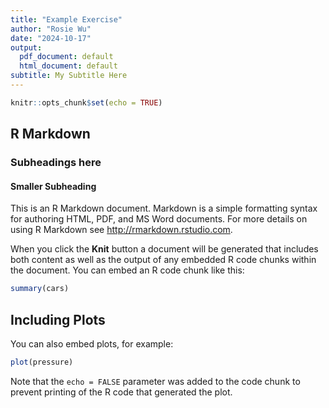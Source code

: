 ```yaml
---
title: "Example Exercise"
author: "Rosie Wu"
date: "2024-10-17"
output:
  pdf_document: default
  html_document: default
subtitle: My Subtitle Here
---
```


```r
knitr::opts_chunk$set(echo = TRUE)
```

## R Markdown
### Subheadings here
#### Smaller Subheading
This is an R Markdown document. Markdown is a simple formatting syntax for authoring HTML, PDF, and MS Word documents. For more details on using R Markdown see <http://rmarkdown.rstudio.com>.

When you click the **Knit** button a document will be generated that includes both content as well as the output of any embedded R code chunks within the document. You can embed an R code chunk like this:

```r
summary(cars)
```

## Including Plots

You can also embed plots, for example:

```r
plot(pressure)
```

Note that the `echo = FALSE` parameter was added to the code chunk to prevent printing of the R code that generated the plot.
